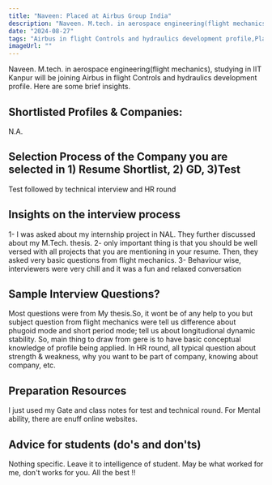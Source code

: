 ```yaml
---
title: "Naveen: Placed at Airbus Group India"
description: "Naveen. M.tech. in aerospace engineering(flight mechanics): Airbus in flight Controls and hydraulics development profile"
date: "2024-08-27"
tags: "Airbus in flight Controls and hydraulics development profile,Placement"
imageUrl: ""
---
```


Naveen. M.tech. in aerospace engineering(flight mechanics), studying in IIT Kanpur will be joining Airbus in flight Controls and hydraulics development profile. Here are some brief insights. 

## Shortlisted Profiles & Companies:
N.A.

## Selection Process of the Company you are selected in 1) Resume Shortlist, 2) GD, 3)Test
Test followed by technical interview and HR round

##  Insights on the interview process
1- I was asked about my internship project in NAL. They further discussed about my M.Tech. thesis. 2- only important thing is that you should be well versed with all projects that you are mentioning in your resume. Then, they asked very basic questions from flight mechanics. 3- Behaviour wise, interviewers were very chill and it was a fun and relaxed conversation

## Sample Interview Questions? 
Most questions were from My thesis.So, it wont be of any help to you but subject question from flight mechanics were tell us difference about phugoid mode and short period mode; tell us about longitudional dynamic stability. So, main thing to draw from gere is to have basic conceptual knowledge of profile being applied. In HR round, all typical question about strength & weakness, why you want to be part of company, knowing about company, etc.

## Preparation Resources
I just used my Gate and class notes for test and technical round. For Mental ability, there are enuff online websites.

## Advice for students (do's and don'ts)
Nothing specific. Leave it to intelligence of student. May be what worked for me, don't works for you. All the best !!

